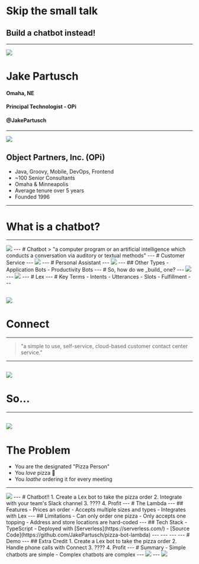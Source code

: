 
# Skip the small talk 
## Build a chatbot instead!
---

![](assets/jake-milo.jpg)

# Jake Partusch

#### Omaha, NE
#### Principal Technologist - OPi
#### @JakePartusch

---

![](assets/opi.png)

## Object Partners, Inc. (OPi)
- Java, Groovy, Mobile, DevOps, Frontend
- ~100 Senior Consultants
- Omaha & Minneapolis
- Average tenure over 5 years
- Founded 1996
---
# What is a chatbot?
---
<Image src='https://media3.giphy.com/media/K6VhXtbgCXqQU/giphy.gif' />
---
# Chatbot
> "a computer program or an artificial intelligence which conducts a conversation via auditory or textual methods"
---
# Customer Service
---
<Image src='https://cdn-images-1.medium.com/max/1200/1*RWHxIXnOrhsOAxmlDmCpDg.png'/>
---
# Personal Assistant
---
<Image src='https://cdn.images.express.co.uk/img/dynamic/59/590x/Amazon-Echo-v-Google-Home-845242.jpg'/>
---
## Other Types
- Application Bots
- Productivity Bots
---
# So, how do we _build_ one?
---
<Image src='https://venturebeat.com/wp-content/uploads/2016/08/Bots-Landscape-v2-final.jpg' />
---

<Image src='https://media2.giphy.com/media/26u49YjOazMMAwTGU/giphy.gif'/>
---
# Lex
---
# Key Terms
- Intents
- Utterances
- Slots
- Fulfillment
---

![](https://d1.awsstatic.com/diagrams/product-page-diagrams/Diagrams_lex_bookhotel.26784edb7206413e2046d5a00b411589d56a6621.png)
---
# Connect
---
> "a simple to use, self-service, cloud-based customer contact center service."
---

![](https://d1.awsstatic.com/diagrams/product-page-diagrams/diagram_Lex_Connect_appointment-reschedule.33efbab931dc6be6f60438590b333ae0a49f273d.png)
---
# So...
---
![](https://i.imgflip.com/2hj5s9.jpg)
---
# The Problem
- You are the designated "Pizza Person"
- You _love_ pizza 🍕
- You _loathe_ ordering it for every meeting
---
<Image src='https://media3.giphy.com/media/l4KhPbIIDgO3sMw0w/giphy.gif'/>
---
 # Chatbot!!
 1. Create a Lex bot to take the pizza order
 2. Integrate with your team's Slack channel
 3. ????
 4. Profit 
---
# The Lambda
---
## Features
- Prices an order
- Accepts multiple sizes and types
- Integrates with Lex
---
## Limitations
- Can only order one pizza
- Only accepts one topping
- Address and store locations are hard-coded
---
## Tech Stack
- TypeScript
- Deployed with [Serverless](https://serverless.com/)
- [Source Code](https://github.com/JakePartusch/pizza-bot-lambda)
---
<CodeSurfer
  title="Lex Request/Response"
  code={require("!raw-loader!./lex.ts")}
  lang="typescript"
  showNumbers={false}
  dark={false}
  steps={[
    { lines: [3] },
    { range: [4, 8] },
    { range: [12, 16] },
    { lines: [21] },
    { lines: [24] },
    { lines: [25] },
    { range: [27, 32] },
    { lines: [33] },
    { range: [34, 37] },
  ]}
/>
---
---
<CodeSurfer
  title="Order Pizza Lambda"
  code={require("!raw-loader!./lambda.ts")}
  lang="typescript"
  showNumbers={false}
  dark={false}
  steps={[
    { range: [6, 7] },
    { range: [11, 12] },
    { range: [14, 15] },
    { range: [17, 18] },
    { range: [21, 23] },
    { range: [25, 28] },
    { lines: [30] },
    { range: [31, 36] },
  ]}
/>
---
# Demo
---
 ## Extra Credit
 1. Create a Lex bot to take the pizza order
 2. Handle phone calls with Connect
 3. ????
 4. Profit 
---
 # Summary
  - Simple chatbots are simple
  - Complex chatbots are complex
---
<Image src='https://i.giphy.com/media/l0HlRnAWXxn0MhKLK/giphy.webp' />
---
<Image src='https://i.giphy.com/media/6tHy8UAbv3zgs/giphy.webp' />